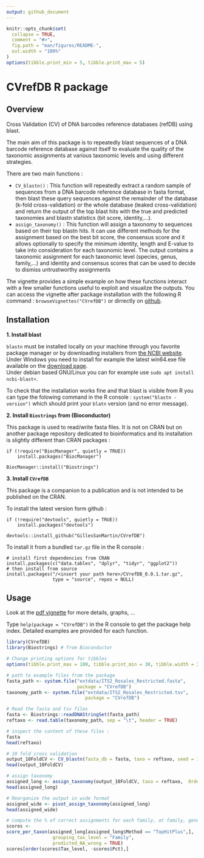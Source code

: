 ```yaml
---
output: github_document
---
```


<!-- README.md is generated from README.Rmd. Please edit that file -->

```r
knitr::opts_chunk$set(
  collapse = TRUE,
  comment = "#>",
  fig.path = "man/figures/README-",
  out.width = "100%"
)
options(tibble.print_min = 5, tibble.print_max = 5)
```

# CVrefDB R package

## Overview

Cross Validation (CV) of DNA barcodes reference databases (refDB) using blast.

The main aim of this package is to repeatedly blast sequences of a DNA barcode reference database against itself to evaluate the quality of the taxonomic assignments at various taxonomic levels and using different strategies.

There are two main functions : 

* `CV_blastn()` : This function will repeatedly extract a random sample of sequences from a DNA barcode reference database in fasta format, then blast these query sequences against the remainder of the database (k-fold cross-validation) or the whole database (leaked cross-validation) and return the output of the top blast hits with the true and predicted taxonomies and blastn statistics (bit score, identity,...).
* `assign_taxonomy()` : This function will assign a taxonomy to sequences based on their top blastn hits. It can use different methods for the assignment based on the best bit score, the consensus score and it allows optionally to specify the minimum identity, length and E-value to take into consideration for each taxonomic level. The output contains a taxonomic assignment for each taxonomic level (species, genus, family,...) and identity and consensus scores that can be used to decide to dismiss untrustworthy assignments

The vignette provides a simple example on how these functions interact with a few smaller functions useful to exploit and visualize the outputs. You can access the vignette after package installation with the following R command : `browseVignettes("CVrefDB")` or dirrectly on [github](https://raw.githubusercontent.com/GillesSanMartin/CVrefDB/master/vignettes/CVrefDB.pdf).



## Installation

**1. Install blast**

`blastn` must be installed locally on your machine through you favorite package manager or by downloading installers from [the NCBI website](https://blast.ncbi.nlm.nih.gov/Blast.cgi?PAGE_TYPE=BlastDocs&DOC_TYPE=Download).   
Under Windows you need to install for example the latest win64.exe file available on the [download page](https://ftp.ncbi.nlm.nih.gov/blast/executables/blast+/LATEST/).   
Under debian based GNU/Linux you can for example use `sudo apt install ncbi-blast+`.

To check that the installation works fine and that blast is visible from R you can type the folowing command in the R console : `system("blastn -version")` which should print your `blatn` version (and no error message).


**2. Install `Biostrings` from (Bioconductor)**

This package is used to read/write fasta files. It is not on CRAN but on another package repository dedicated to bioinformatics and its installation is slightly different than CRAN packages :

```
if (!require("BiocManager", quietly = TRUE))
    install.packages("BiocManager")

BiocManager::install("Biostrings")
```

**3. Install `CVrefDB`**

This package is a companion to a publication and is not intended to be published on the CRAN.

To install the latest version form github : 

```
if (!require("devtools", quietly = TRUE))
    install.packages("devtools")

devtools::install_github("GillesSanMartin/CVrefDB")
```


To install it from a bundled `tar.gz` file in the R console : 

```
# install first dependencies from CRAN
install.packages(c("data.tables", "dplyr", "tidyr", "ggplot2"))
# then install from source
install.packages("/<insert your path here>/CVrefDB_0.0.1.tar.gz", 
                 type = "source", repos = NULL)
```



## Usage

Look at the [pdf vignette](https://raw.githubusercontent.com/GillesSanMartin/CVrefDB/master/vignettes/CVrefDB.pdf) for more details, graphs, ...

Type `help(package = "CVrefDB")` in the R console to get the package help index.
Detailed examples are provided for each function.


```r
library(CVrefDB)
library(Biostrings) # from Bioconductor

# Change printing options for tibbles
options(tibble.print_max = 100, tibble.print_min = 30, tibble.width = Inf)

# path to example files from the package
fasta_path <- system.file("extdata/ITS2_Rosales_Restricted.fasta",
                          package = "CVrefDB")
taxonomy_path <- system.file("extdata/ITS2_Rosales_Restricted.tsv",
                             package = "CVrefDB")

# Read the fasta and tsv files
fasta <- Biostrings::readDNAStringSet(fasta_path)
reftaxo <- read.table(taxonomy_path, sep = "\t", header = TRUE)

# inspect the content of these files :
fasta
head(reftaxo)

# 10 fold cross validation
output_10FoldCV <- CV_blastn(fasta_db = fasta, taxo = reftaxo, seed = 12, verbose = TRUE)
head(output_10FoldCV)

# assign taxonomy
assigned_long <- assign_taxonomy(output_10FoldCV, taxo = reftaxo,  Order = NA )
head(assigned_long)

# Reorganize the output in wide format
assigned_wide <- pivot_assign_taxonomy(assigned_long)
head(assigned_wide)

# compute the % of correct assignments for each family, at family, genus and species level
scores <- 
score_per_taxon(assigned_long[assigned_long$Method == "TopHitPlus",], 
                 grouping_tax_level = "Family", 
                 predicted_NA_wrong = TRUE)
scores[order(scores$Tax_level, -scores$Pct),] 

```












